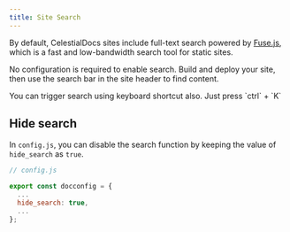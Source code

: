 ```yaml
---
title: Site Search
---
```


By default, CelestialDocs sites include full-text search powered by [Fuse.js](https://www.fusejs.io/), which is a fast and low-bandwidth search tool for static sites.

No configuration is required to enable search. Build and deploy your site, then use the search bar in the site header to find content.

<Callout variant="info">
You can trigger search using keyboard shortcut also. Just press `ctrl` + `K`
</Callout>

## Hide search

In `config.js`, you can disable the search function by keeping the value of `hide_search` as `true`.

```js
// config.js

export const docconfig = {
  ...
  hide_search: true,
  ...
};
```
